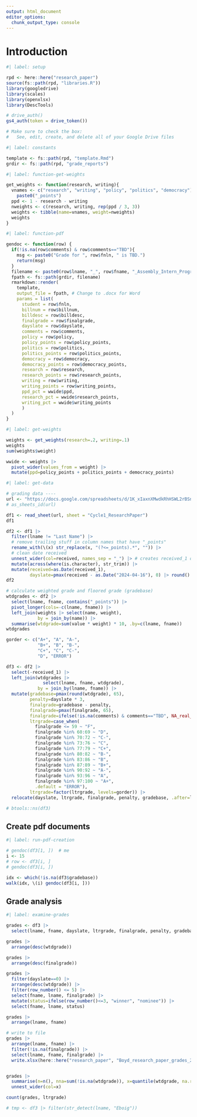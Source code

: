 ```yaml
---
output: html_document
editor_options:
  chunk_output_type: console
---
```


# Introduction

```r
#| label: setup

rpd <- here::here("research_paper")
source(fs::path(rpd, "libraries.R"))
library(googledrive)
library(scales)
library(openxlsx)
library(DescTools)

# drive_auth()
gs4_auth(token = drive_token())

# Make sure to check the box:
#   See, edit, create, and delete all of your Google Drive files

```


```r
#| label: constants

template <- fs::path(rpd, "template.Rmd")
grdir <- fs::path(rpd, "grade_reports")

```


```r
#| label: function-get-weights

get_weights <- function(research, writing){
  vnames <- c("research", "writing", "policy", "politics", "democracy") |> 
    paste0("_points")
  ppd <- 1 - research - writing
  nweights <- c(research, writing, rep(ppd / 3, 3))
  weights <- tibble(name=vnames, weight=nweights)
  weights
}

```


```r
#| label: function-pdf

gendoc <- function(row) {
  if(!is.na(row$comments) & row$comments=="TBD"){
    msg <- paste0("Grade for ", row$fnln, " is TBD.")
    return(msg)
  }
  filename <- paste0(row$lname, "_", row$fname, "_Assembly_Intern_Program_2024_paper_grade.pdf") # pdf or docx
  fpath <- fs::path(grdir, filename)
  rmarkdown::render(
    template,
    output_file = fpath, # Change to .docx for Word
    params = list(
      student = row$fnln,
      billnum = row$billnum,
      billdesc = row$billdesc,
      finalgrade = row$finalgrade,
      dayslate = row$dayslate,
      comments = row$comments,
      policy = row$policy,
      policy_points = row$policy_points,
      politics = row$politics,
      politics_points = row$politics_points,
      democracy = row$democracy,
      democracy_points = row$democracy_points,
      research = row$research,
      research_points = row$research_points,
      writing = row$writing,
      writing_points = row$writing_points,
      ppd_pct = wwide$ppd,
      research_pct = wwide$research_points,
      writing_pct = wwide$writing_points
      )
  )
}

```


```r
#| label: get-weights

weights <- get_weights(research=.2, writing=.1)
weights
sum(weights$weight)

wwide <- weights |> 
  pivot_wider(values_from = weight) |> 
  mutate(ppd=policy_points + politics_points + democracy_points)

```


```r
#| label: get-data

# grading data ----
url <- "https://docs.google.com/spreadsheets/d/1K_xIaxnXMwdkRhHSWL2rBSnhaWRRDKNMGypEdbvFO0I"
# as_sheets_id(url)

df1 <- read_sheet(url, sheet = "Cycle1_ResearchPaper")
df1

df2 <- df1 |> 
  filter(lname != "Last Name") |> 
  # remove trailing stuff in column names that have "_points"
  rename_with(\(x) str_replace(x, "(?<=_points).*", "")) |>
  # clean date received
  unnest_wider(col=received, names_sep = "_") |> # creates received_1 dttm
  mutate(across(where(is.character), str_trim)) |> 
  mutate(received=as.Date(received_1),
         dayslate=pmax(received - as.Date("2024-04-16"), 0) |> round() |> as.integer())
df2

# calculate weighted grade and floored grade (gradebase)
wtdgrades <- df2 |> 
  select(lname, fname, contains("_points")) |>
  pivot_longer(cols=-c(lname, fname)) |>
  left_join(weights |> select(name, weight),
            by = join_by(name)) |> 
  summarise(wtdgrade=sum(value * weight) * 10, .by=c(lname, fname))
wtdgrades

gorder <- c("A+", "A", "A-",
            "B+", "B", "B-",
            "C+", "C", "C-",
            "D", "ERROR")

df3 <- df2 |> 
  select(-received_1) |> 
  left_join(wtdgrades |> 
              select(lname, fname, wtdgrade),
            by = join_by(lname, fname)) |> 
  mutate(gradebase=pmax(round(wtdgrade), 65),
         penalty=dayslate * 3,
         finalgrade=gradebase - penalty,
         finalgrade=pmax(finalgrade, 65),
         finalgrade=ifelse(!is.na(comments) & comments=="TBD", NA_real_, finalgrade),
         ltrgrade=case_when(
           finalgrade <= 59 ~ "F",
           finalgrade %in% 60:69 ~ "D",
           finalgrade %in% 70:72 ~ "C-",
           finalgrade %in% 73:76 ~ "C",
           finalgrade %in% 77:79 ~ "C+",
           finalgrade %in% 80:82 ~ "B-",
           finalgrade %in% 83:86 ~ "B",
           finalgrade %in% 87:89 ~ "B+",
           finalgrade %in% 90:92 ~ "A-",
           finalgrade %in% 93:96 ~ "A",
           finalgrade %in% 97:100 ~ "A+",
           .default = "ERROR"),
         ltrgrade=factor(ltrgrade, levels=gorder)) |> 
  relocate(dayslate, ltrgrade, finalgrade, penalty, gradebase, .after=latepen)

# btools::ns(df3)

```

## Create pdf documents

```r
#| label: run-pdf-creation

# gendoc(df3[1, ])  # me
i <- 15
# row <- df3[i, ]
# gendoc(df3[i, ])

idx <- which(!is.na(df3$gradebase))
walk(idx, \(i) gendoc(df3[i, ]))


```


## Grade analysis

```r
#| label: examine-grades

grades <- df3 |> 
  select(lname, fname, dayslate, ltrgrade, finalgrade, penalty, gradebase, wtdgrade, contains("_points"))

grades |> 
  arrange(desc(wtdgrade))

grades |> 
  arrange(desc(finalgrade))

grades |> 
  filter(dayslate==0) |> 
  arrange(desc(wtdgrade)) |> 
  filter(row_number() <= 5) |> 
  select(fname, lname, finalgrade) |> 
  mutate(status=ifelse(row_number()<=3, "winner", "nominee")) |> 
  select(fname, lname, status)

grades |> 
  arrange(lname, fname)

# write to file
grades |> 
  arrange(lname, fname) |> 
  filter(!is.na(finalgrade)) |> 
  select(lname, fname, finalgrade) |> 
  write.xlsx(here::here("research_paper", "Boyd_research_paper_grades_2024_Assembly_intern_program.xlsx"))


grades |> 
  summarise(n=n(), nna=sum(!is.na(wtdgrade)), x=quantile(wtdgrade, na.rm=TRUE) |> list())|> 
  unnest_wider(col=x)

count(grades, ltrgrade)

# tmp <- df3 |> filter(str_detect(lname, "Eboig"))

```

